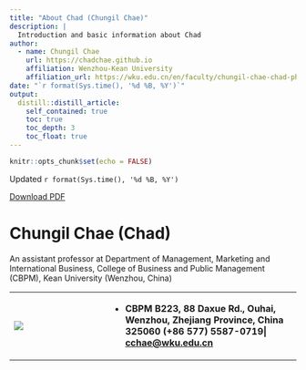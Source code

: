 ```yaml
---
title: "About Chad (Chungil Chae)"
description: |
  Introduction and basic information about Chad
author:
  - name: Chungil Chae
    url: https://chadchae.github.io
    affiliation: Wenzhou-Kean University
    affiliation_url: https://wku.edu.cn/en/faculty/chungil-chae-chad-ph-d/
date: "`r format(Sys.time(), '%d %B, %Y')`"
output:
  distill::distill_article:
    self_contained: true
    toc: true
    toc_depth: 3
    toc_float: true
---
```


```r
knitr::opts_chunk$set(echo = FALSE)
```

Updated `r format(Sys.time(), '%d %B, %Y')`

[Download PDF](https://chadchae.github.io/_chadchaekor_asset_resource/chadcv.pdf)

# Chungil Chae (Chad)

An assistant professor at Department of Management, Marketing and International Business, College of Business and Public Management (CBPM), Kean University (Wenzhou, China)

+--------------------------------------------------------------------------------+-----------------------------------------------------------------------------------------------------------------------------------------------------------------+
| [![](img/dep_info.png)](https://wku.edu.cn/en/faculty/chungil-chae-chad-ph-d/) | -   **CBPM B223, 88 Daxue Rd., Ouhai, Wenzhou, Zhejiang Province, China 325060** **(+86 577) 5587-0719\| [cchae\@wku.edu.cn](mailto:cchae@wku.edu.cn){.email}** |
+--------------------------------------------------------------------------------+-----------------------------------------------------------------------------------------------------------------------------------------------------------------+
